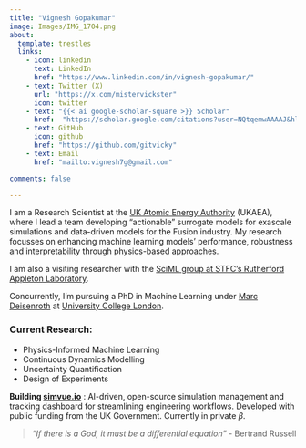 ```yaml
---
title: "Vignesh Gopakumar"
image: Images/IMG_1704.png
about:
  template: trestles
  links:
    - icon: linkedin
      text: LinkedIn
      href: "https://www.linkedin.com/in/vignesh-gopakumar/"
    - text: Twitter (X)
      url: "https://x.com/mistervickster"
      icon: twitter
    - text: "{{< ai google-scholar-square >}} Scholar" 
      href:  "https://scholar.google.com/citations?user=NQtqemwAAAAJ&hl=en"
    - text: GitHub
      icon: github
      href: "https://github.com/gitvicky"
    - text: Email
      href: "mailto:vignesh7g@gmail.com"

comments: false

---
```

<!-- ::: {.center}
***Can AI learn to obey physics?***
::: -->

I am a Research Scientist at the [UK Atomic Energy Authority](https://ccfe.ukaea.uk/) (UKAEA), where I lead a team developing "actionable" surrogate models for exascale simulations and data-driven models for the Fusion industry. My research focusses on enhancing machine learning models' performance, robustness and interpretability through physics-based approaches. 

I am also a visiting researcher with the [SciML group at STFC's Rutherford Appleton Laboratory](https://www.scd.stfc.ac.uk/Pages/Scientific-Machine-Learning.aspx). 

Concurrently, I'm pursuing a PhD in Machine Learning under [Marc Deisenroth](https://www.deisenroth.cc/) at [University College London](https://www.ucl.ac.uk/ai-centre/).

<!-- Current Hot Take: "The world would be so much better if we could just invert these matrices."  -->

### Current Research: 

* Physics-Informed Machine Learning
* Continuous Dynamics Modelling
* Uncertainty Quantification
* Design of Experiments

**Building [simvue.io](https://simvue.io)** : AI-driven, open-source simulation management and tracking dashboard for streamlining engineering workflows. Developed with public funding from the UK Government. Currently in private $\beta$. 

> *"If there is a God, it must be a differential equation"* - Bertrand Russell
